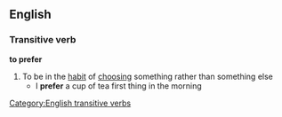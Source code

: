 ==English==
===Transitive verb===
'''to prefer'''
#To be in the [[habit]] of [[choosing]] something rather than something else
#* I '''prefer''' a cup of tea first thing in the morning
[[Category:English transitive verbs]]